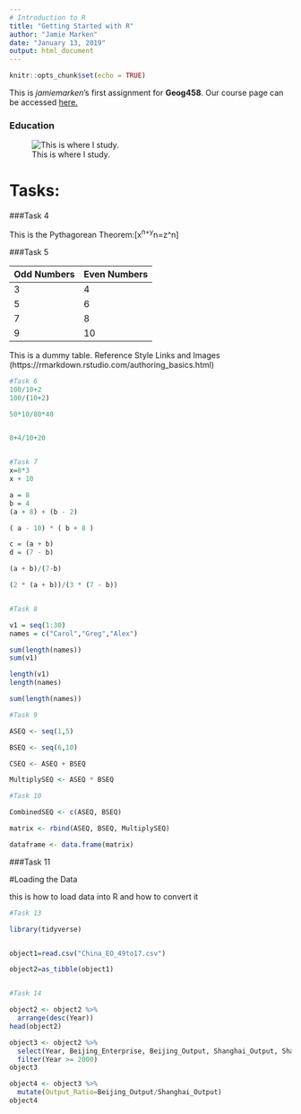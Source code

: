 ---
# Introduction to R
title: "Getting Started with R"
author: "Jamie Marken"
date: "January 13, 2019"
output: html_document
---

```{r setup, include=FALSE}
knitr::opts_chunk$set(echo = TRUE)
```


This is *jamiemarken*'s first assignment for **Geog458**. Our course page can be accessed [here.](https://canvas.uw.edu/courses/1269928)

### Education
![This is where I study.](https://s3-us-west-2.amazonaws.com/uw-s3-cdn/wp-content/uploads/sites/98/2014/09/07214435/Signature_Stacked_Purple_Hex.png)

# Tasks:


###Task 4

This is the Pythagorean Theorem:\[x^n+y^n=z^n\]


###Task 5

Odd Numbers   | Even Numbers
------------- | -------------
3             | 4
5             | 6
7             | 8
9             | 10
This is a dummy table.
Reference Style Links and Images (https://rmarkdown.rstudio.com/authoring_basics.html)



```{r arithmetic, echo=TRUE}
#Task 6
100/10+2  
100/(10+2)

50*10/80*40


8+4/10+20


#Task 7
x=8*3
x + 10 

a = 8
b = 4
(a + 8) + (b - 2)

( a - 10) * ( b + 8 )

c = (a + b)
d = (7 - b)

(a + b)/(7-b)

(2 * (a + b))/(3 * (7 - b))



```

```{r sequence, echo=TRUE}
#Task 8

v1 = seq(1:30)
names = c("Carol","Greg","Alex")

sum(length(names))
sum(v1)

length(v1)
length(names)

sum(length(names))

#Task 9

ASEQ <- seq(1,5)

BSEQ <- seq(6,10)

CSEQ <- ASEQ + BSEQ

MultiplySEQ <- ASEQ * BSEQ

#Task 10

CombinedSEQ <- c(ASEQ, BSEQ)

matrix <- rbind(ASEQ, BSEQ, MultiplySEQ)

dataframe <- data.frame(matrix)

```
###Task 11

#Loading the Data

this is how to load data into R and how to convert it

```{r data, echo=TRUE}
#Task 13

library(tidyverse)


object1=read.csv("China_EO_49to17.csv")

object2=as_tibble(object1)



```

```{r task 14, echo=TRUE}

#Task 14

object2 <- object2 %>%
  arrange(desc(Year))
head(object2)

object3 <- object2 %>%
  select(Year, Beijing_Enterprise, Beijing_Output, Shanghai_Output, Shanghai_Enterprise) %>%
  filter(Year >= 2000)
object3

object4 <- object3 %>%
  mutate(Output_Ratio=Beijing_Output/Shanghai_Output)
object4

```
